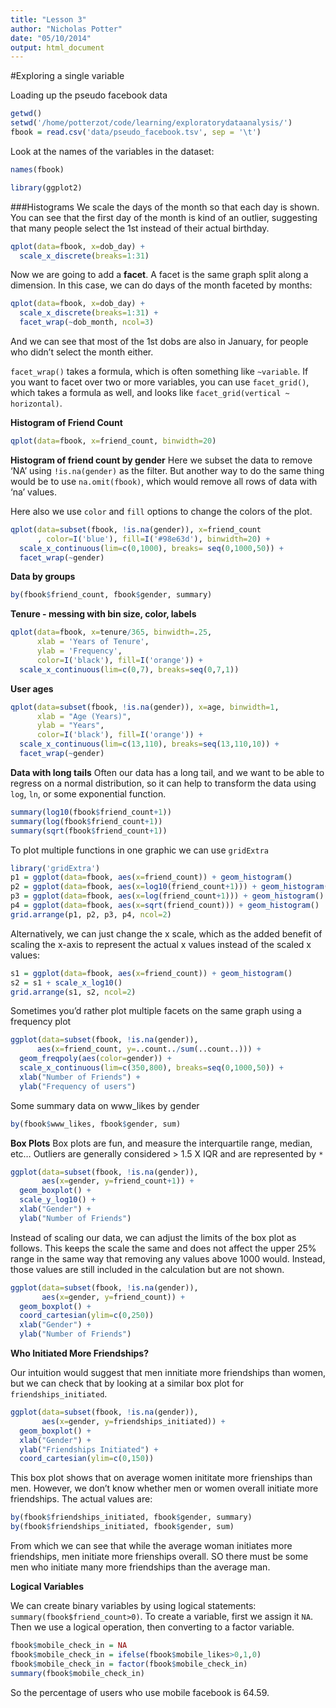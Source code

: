 ```yaml
---
title: "Lesson 3"
author: "Nicholas Potter"
date: "05/10/2014"
output: html_document
---
```


#Exploring a single variable

Loading up the pseudo facebook data

```r
getwd()
setwd('/home/potterzot/code/learning/exploratorydataanalysis/')
fbook = read.csv('data/pseudo_facebook.tsv', sep = '\t')
```

Look at the names of the variables in the dataset:

```r
names(fbook)
```


```r
library(ggplot2)
```

###Histograms
We scale the days of the month so that each day is shown. You can see that the first day of the month is kind of an outlier, suggesting that many people select the 1st instead of their actual birthday.

```r
qplot(data=fbook, x=dob_day) +
  scale_x_discrete(breaks=1:31)
```

Now we are going to add a **facet**. A facet is the same graph split along a dimension. In this case, we can do days of the month faceted by months:

```r
qplot(data=fbook, x=dob_day) +
  scale_x_discrete(breaks=1:31) +
  facet_wrap(~dob_month, ncol=3)
```

And we can see that most of the 1st dobs are also in January, for people who didn't select the month either.

`facet_wrap()` takes a formula, which is often something like `~variable`. If you want to facet over two or more variables, you can use `facet_grid()`, which takes a formula as well, and looks like `facet_grid(vertical ~ horizontal)`.

**Histogram of Friend Count**
```r
qplot(data=fbook, x=friend_count, binwidth=20)
```

**Histogram of friend count by gender**
Here we subset the data to remove 'NA' using `!is.na(gender)` as the filter. But another way to do the same thing would be to use `na.omit(fbook)`, which would remove all rows of data with 'na' values.

Here also we use `color` and `fill` options to change the colors of the plot.

```r
qplot(data=subset(fbook, !is.na(gender)), x=friend_count
      , color=I('blue'), fill=I('#98e63d'), binwidth=20) +
  scale_x_continuous(lim=c(0,1000), breaks= seq(0,1000,50)) +
  facet_wrap(~gender)
```

**Data by groups**
```r
by(fbook$friend_count, fbook$gender, summary)
```

**Tenure - messing with bin size, color, labels**
```r
qplot(data=fbook, x=tenure/365, binwidth=.25,
      xlab = 'Years of Tenure',
      ylab = 'Frequency',
      color=I('black'), fill=I('orange')) +
  scale_x_continuous(lim=c(0,7), breaks=seq(0,7,1))
```

**User ages**
```r
qplot(data=subset(fbook, !is.na(gender)), x=age, binwidth=1,
      xlab = "Age (Years)",
      ylab = "Years",
      color=I('black'), fill=I('orange')) +
  scale_x_continuous(lim=c(13,110), breaks=seq(13,110,10)) +
  facet_wrap(~gender)

```

**Data with long tails**
Often our data has a long tail, and we want to be able to regress on a normal distribution, so it can help to transform the data using `log`, `ln`, or some exponential function.

```r
summary(log10(fbook$friend_count+1))
summary(log(fbook$friend_count+1))
summary(sqrt(fbook$friend_count+1))
```

To plot multiple functions in one graphic we can use `gridExtra`
```r
library('gridExtra')
p1 = ggplot(data=fbook, aes(x=friend_count)) + geom_histogram()
p2 = ggplot(data=fbook, aes(x=log10(friend_count+1))) + geom_histogram()
p3 = ggplot(data=fbook, aes(x=log(friend_count+1))) + geom_histogram()
p4 = ggplot(data=fbook, aes(x=sqrt(friend_count))) + geom_histogram()
grid.arrange(p1, p2, p3, p4, ncol=2)
```

Alternatively, we can just change the x scale, which as the added benefit of scaling the x-axis to represent the actual x values instead of the scaled x values:

```r
s1 = ggplot(data=fbook, aes(x=friend_count)) + geom_histogram()
s2 = s1 + scale_x_log10()
grid.arrange(s1, s2, ncol=2)
```

Sometimes you'd rather plot multiple facets on the same graph using a frequency plot

```r
ggplot(data=subset(fbook, !is.na(gender)), 
      aes(x=friend_count, y=..count../sum(..count..))) +
  geom_freqpoly(aes(color=gender)) +
  scale_x_continuous(lim=c(350,800), breaks=seq(0,1000,50)) +
  xlab("Number of Friends") +
  ylab("Frequency of users")
```

Some summary data on www_likes by gender
```r
by(fbook$www_likes, fbook$gender, sum)
```

**Box Plots**
Box plots are fun, and measure the interquartile range, median, etc... Outliers are generally considered > 1.5 X IQR and are represented by `*`

```r
ggplot(data=subset(fbook, !is.na(gender)),
       aes(x=gender, y=friend_count+1)) +
  geom_boxplot() +
  scale_y_log10() +
  xlab("Gender") +
  ylab("Number of Friends")
```

Instead of scaling our data, we can adjust the limits of the box plot as follows. This keeps the scale the same and does not affect the upper 25% range in the same way that removing any values above 1000 would. Instead, those values are still included in the calculation but are not shown.

```r
ggplot(data=subset(fbook, !is.na(gender)),
       aes(x=gender, y=friend_count)) +
  geom_boxplot() +
  coord_cartesian(ylim=c(0,250))
  xlab("Gender") +
  ylab("Number of Friends")
```

**Who Initiated More Friendships?**

Our intuition would suggest that men innitiate more friendships than women, but we can check that by looking at a similar box plot for `friendships_initiated`.

```r
ggplot(data=subset(fbook, !is.na(gender)),
       aes(x=gender, y=friendships_initiated)) +
  geom_boxplot() +
  xlab("Gender") +
  ylab("Friendships Initiated") +
  coord_cartesian(ylim=c(0,150))
```

This box plot shows that on average women inititate more frienships than men. However, we don't know whether men or women overall initiate more friendships. The actual values are:
```r
by(fbook$friendships_initiated, fbook$gender, summary)
by(fbook$friendships_initiated, fbook$gender, sum)
```

From which we can see that while the average woman initiates more friendships, men initiate more frienships overall. SO there must be some men who initiate many more friendships than the average man.

**Logical Variables**

We can create binary variables by using logical statements: `summary(fbook$friend_count>0)`. To create a variable, first we assign it `NA`. Then we use a logical operation, then converting to a factor variable.

```r
fbook$mobile_check_in = NA
fbook$mobile_check_in = ifelse(fbook$mobile_likes>0,1,0)
fbook$mobile_check_in = factor(fbook$mobile_check_in)
summary(fbook$mobile_check_in)
```

So the percentage of users who use mobile facebook is 64.59.




